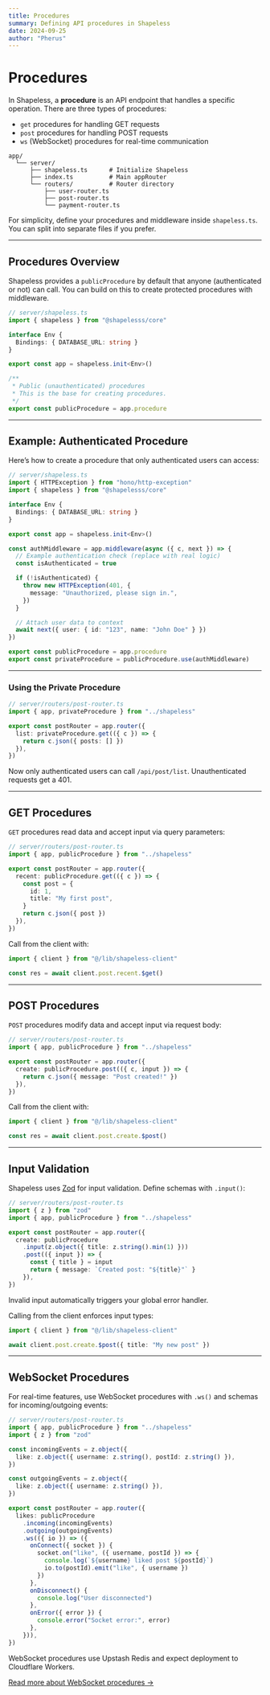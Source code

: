 ```yaml
---
title: Procedures
summary: Defining API procedures in Shapeless
date: 2024-09-25
author: "Pherus"
---
```


# Procedures

In Shapeless, a **procedure** is an API endpoint that handles a specific operation. There are three types of procedures:

- `get` procedures for handling GET requests
- `post` procedures for handling POST requests
- `ws` (WebSocket) procedures for real-time communication

```plaintext
app/
  └── server/
      ├── shapeless.ts      # Initialize Shapeless
      ├── index.ts          # Main appRouter
      └── routers/          # Router directory
          ├── user-router.ts
          ├── post-router.ts
          └── payment-router.ts
```

For simplicity, define your procedures and middleware inside `shapeless.ts`. You can split into separate files if you prefer.

---

## Procedures Overview

Shapeless provides a `publicProcedure` by default that anyone (authenticated or not) can call. You can build on this to create protected procedures with middleware.

```ts
// server/shapeless.ts
import { shapeless } from "@shapelesss/core"

interface Env {
  Bindings: { DATABASE_URL: string }
}

export const app = shapeless.init<Env>()

/**
 * Public (unauthenticated) procedures
 * This is the base for creating procedures.
 */
export const publicProcedure = app.procedure
```

---

## Example: Authenticated Procedure

Here’s how to create a procedure that only authenticated users can access:

```ts
// server/shapeless.ts
import { HTTPException } from "hono/http-exception"
import { shapeless } from "@shapelesss/core"

interface Env {
  Bindings: { DATABASE_URL: string }
}

export const app = shapeless.init<Env>()

const authMiddleware = app.middleware(async ({ c, next }) => {
  // Example authentication check (replace with real logic)
  const isAuthenticated = true

  if (!isAuthenticated) {
    throw new HTTPException(401, {
      message: "Unauthorized, please sign in.",
    })
  }

  // Attach user data to context
  await next({ user: { id: "123", name: "John Doe" } })
})

export const publicProcedure = app.procedure
export const privateProcedure = publicProcedure.use(authMiddleware)
```

---

### Using the Private Procedure

```ts
// server/routers/post-router.ts
import { app, privateProcedure } from "../shapeless"

export const postRouter = app.router({
  list: privateProcedure.get(({ c }) => {
    return c.json({ posts: [] })
  }),
})
```

Now only authenticated users can call `/api/post/list`. Unauthenticated requests get a 401.

---

## GET Procedures

`GET` procedures read data and accept input via query parameters:

```ts
// server/routers/post-router.ts
import { app, publicProcedure } from "../shapeless"

export const postRouter = app.router({
  recent: publicProcedure.get(({ c }) => {
    const post = {
      id: 1,
      title: "My first post",
    }
    return c.json({ post })
  }),
})
```

Call from the client with:

```ts
import { client } from "@/lib/shapeless-client"

const res = await client.post.recent.$get()
```

---

## POST Procedures

`POST` procedures modify data and accept input via request body:

```ts
// server/routers/post-router.ts
import { app, publicProcedure } from "../shapeless"

export const postRouter = app.router({
  create: publicProcedure.post(({ c, input }) => {
    return c.json({ message: "Post created!" })
  }),
})
```

Call from the client with:

```ts
import { client } from "@/lib/shapeless-client"

const res = await client.post.create.$post()
```

---

## Input Validation

Shapeless uses [Zod](https://zod.dev/) for input validation. Define schemas with `.input()`:

```ts
// server/routers/post-router.ts
import { z } from "zod"
import { app, publicProcedure } from "../shapeless"

export const postRouter = app.router({
  create: publicProcedure
    .input(z.object({ title: z.string().min(1) }))
    .post(({ input }) => {
      const { title } = input
      return { message: `Created post: "${title}"` }
    }),
})
```

Invalid input automatically triggers your global error handler.

Calling from the client enforces input types:

```ts
import { client } from "@/lib/shapeless-client"

await client.post.create.$post({ title: "My new post" })
```

---

## WebSocket Procedures

For real-time features, use WebSocket procedures with `.ws()` and schemas for incoming/outgoing events:

```ts
// server/routers/post-router.ts
import { app, publicProcedure } from "../shapeless"
import { z } from "zod"

const incomingEvents = z.object({
  like: z.object({ username: z.string(), postId: z.string() }),
})

const outgoingEvents = z.object({
  like: z.object({ username: z.string() }),
})

export const postRouter = app.router({
  likes: publicProcedure
    .incoming(incomingEvents)
    .outgoing(outgoingEvents)
    .ws(({ io }) => ({
      onConnect({ socket }) {
        socket.on("like", ({ username, postId }) => {
          console.log(`${username} liked post ${postId}`)
          io.to(postId).emit("like", { username })
        })
      },
      onDisconnect() {
        console.log("User disconnected")
      },
      onError({ error }) {
        console.error("Socket error:", error)
      },
    })),
})
```

WebSocket procedures use Upstash Redis and expect deployment to Cloudflare Workers.

[Read more about WebSocket procedures →](/docs/backend/websockets)
